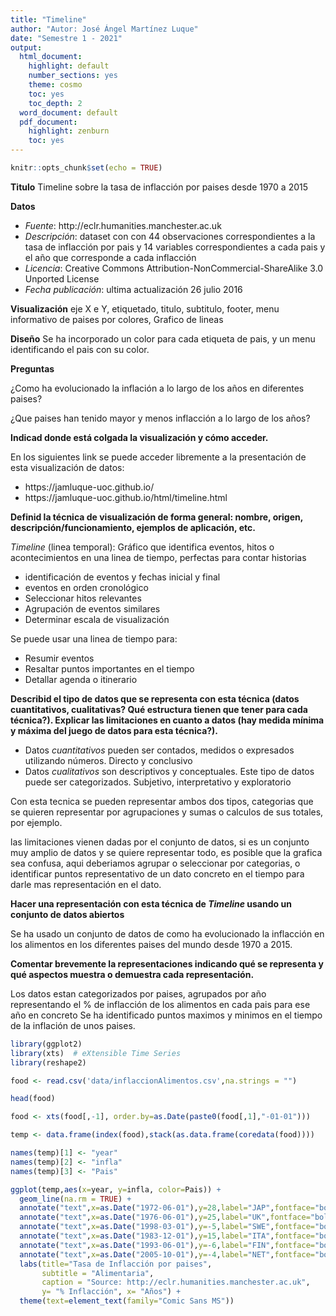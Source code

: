 ```yaml
---
title: "Timeline"
author: "Autor: José Ángel Martínez Luque"
date: "Semestre 1 - 2021"
output:
  html_document:
    highlight: default
    number_sections: yes
    theme: cosmo
    toc: yes
    toc_depth: 2
  word_document: default
  pdf_document:
    highlight: zenburn
    toc: yes
---
```


```r
knitr::opts_chunk$set(echo = TRUE)
```

**Titulo**
Timeline sobre la tasa de inflacción por paises desde 1970 a 2015

**Datos**

- *Fuente*: http://eclr.humanities.manchester.ac.uk
- *Descripción*: dataset con con 44 observaciones correspondientes a la tasa de inflacción por pais y 14 variables correspondientes a cada pais y el año que corresponde a cada inflacción
- *Licencia*:  Creative Commons Attribution-NonCommercial-ShareAlike 3.0 Unported License
- *Fecha publicación*: ultima actualización 26 julio 2016 

**Visualización** 
eje X e Y, etiquetado, titulo, subtitulo, footer, menu informativo de paises por colores, Grafico de lineas

**Diseño**
Se ha incorporado un color para cada etiqueta de pais, y un menu identificando el pais con su color.

**Preguntas**

¿Como ha evolucionado la inflación a lo largo de los años en diferentes paises?

¿Que paises han tenido mayor y menos inflacción a lo largo de los años?

**Indicad donde está colgada la visualización y cómo  acceder.**

En los siguientes link se puede acceder libremente a la presentación de esta visualización de datos:

- https://jamluque-uoc.github.io/
- https://jamluque-uoc.github.io/html/timeline.html

**Definid la técnica de visualización de forma general: nombre, origen, descripción/funcionamiento, ejemplos de aplicación, etc.**

*Timeline* (linea temporal): Gráfico que identifica eventos, hitos o acontecimientos en una linea de tiempo, perfectas para contar historias

- identificación de eventos y fechas inicial y final
- eventos en orden cronológico
- Seleccionar hitos relevantes
- Agrupación de eventos similares
- Determinar escala de visualización

Se puede usar una linea de tiempo para:

- Resumir eventos
- Resaltar puntos importantes en el tiempo
- Detallar agenda o itinerario

**Describid el tipo de datos que se representa con esta técnica (datos cuantitativos, cualitativas? Qué estructura tienen que tener para cada técnica?). Explicar las limitaciones en cuanto a datos (hay medida mínima y máxima del juego de datos para esta técnica?).**

- Datos *cuantitativos* pueden ser contados, medidos o expresados utilizando números. Directo y conclusivo
- Datos *cualitativos* son descriptivos y conceptuales. Este tipo de datos puede ser categorizados. Subjetivo, interpretativo y exploratorio

Con esta tecnica se pueden representar ambos dos tipos, categorias que se quieren representar por agrupaciones y sumas o calculos de sus totales, por ejemplo.

las limitaciones vienen dadas por el conjunto de datos, si es un conjunto muy amplio de datos y se quiere representar todo, es posible que la grafica sea confusa, aqui deberiamos agrupar o seleccionar por categorias, o identificar puntos representativo de un dato concreto en el tiempo para darle mas representación en el dato.

**Hacer una representación con esta técnica de *Timeline* usando un conjunto de datos abiertos**

Se ha usado un conjunto de datos de como ha evolucionado la inflacción en los alimentos en los diferentes paises del mundo desde 1970 a 2015.

**Comentar brevemente la representaciones indicando qué se representa y qué aspectos muestra o demuestra cada representación.**

Los datos estan categorizados por paises, agrupados por año representando el % de inflacción de los alimentos en cada pais para ese año en concreto
Se ha identificado puntos maximos y minimos en el tiempo de la inflación de unos paises.

```r
library(ggplot2)
library(xts)  # eXtensible Time Series
library(reshape2)
```

```r
food <- read.csv('data/inflaccionAlimentos.csv',na.strings = "")
```

```r
head(food)
```


```r
food <- xts(food[,-1], order.by=as.Date(paste0(food[,1],"-01-01")))
```

```r
temp <- data.frame(index(food),stack(as.data.frame(coredata(food))))
```

```r
names(temp)[1] <- "year"
names(temp)[2] <- "infla"
names(temp)[3] <- "Pais"
```

```r
ggplot(temp,aes(x=year, y=infla, color=Pais)) +
  geom_line(na.rm = TRUE) +
  annotate("text",x=as.Date("1972-06-01"),y=28,label="JAP",fontface="bold",size=3) +
  annotate("text",x=as.Date("1976-06-01"),y=25,label="UK",fontface="bold",size=3)  +
  annotate("text",x=as.Date("1998-03-01"),y=-5,label="SWE",fontface="bold",size=3) +
  annotate("text",x=as.Date("1983-12-01"),y=15,label="ITA",fontface="bold",size=3) +
  annotate("text",x=as.Date("1993-06-01"),y=-6,label="FIN",fontface="bold",size=3) +
  annotate("text",x=as.Date("2005-10-01"),y=-4,label="NET",fontface="bold",size=3) +
  labs(title="Tasa de Inflacción por paises", 
       subtitle = "Alimentaria", 
       caption = "Source: http://eclr.humanities.manchester.ac.uk",
       y= "% Inflacción", x= "Años") +
  theme(text=element_text(family="Comic Sans MS"))
```


